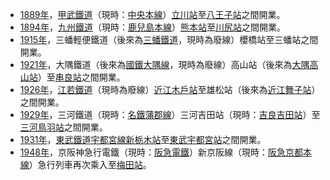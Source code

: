 *[[1889年|1889年]]，[[甲武鐵道|甲武鐵道]]（現時：[[中央本線|中央本線]]）[[立川站|立川站]]至[[八王子站|八王子站]]之間開業。
*[[1894年|1894年]]，[[九州鐵道|九州鐵道]]（現時：[[鹿兒島本線|鹿兒島本線]]）[[熊本站|熊本站]]至[[川尻站|川尻站]]之間開業。
*[[1915年|1915年]]，三蟠輕便鐵道（後來為[[三蟠鐵道|三蟠鐵道]]，現時為廢線）櫻橋站至三蟠站之間開業。
*[[1921年|1921年]]，大隅鐵道（後來為[[日本國有鐵道|國鐵]][[大隅線|大隅線]]，現時為廢線）高山站（後來為[[大隅高山站|大隅高山站]]）至[[串良站|串良站]]之間開業。
*[[1926年|1926年]]，[[江若鐵道|江若鐵道]]（現時為廢線）[[近江木戶站|近江木戶站]]至雄松站（後來為[[近江舞子站_(江若鐵道)|近江舞子站]]）之間開業。
*[[1929年|1929年]]，三河鐵道（現時：[[名古屋鐵道|名鐵]][[蒲郡線|蒲郡線]]）三河吉田站（現時：[[吉良吉田站|吉良吉田站]]）至[[三河鳥羽站|三河鳥羽站]]之間開業。
*[[1931年|1931年]]，[[東武鐵道|東武鐵道]][[宇都宮線_(東武鐵道)|宇都宮線]][[新栃木站|新栃木站]]至[[東武宇都宮站|東武宇都宮站]]之間開業。
*[[1948年|1948年]]，京阪神急行電鐵（現時：[[阪急電鐵|阪急電鐵]]）新京阪線（現時：[[京都本線|阪急京都本線]]）急行列車再次乘入至[[梅田站|梅田站]]。